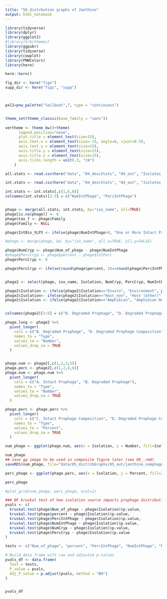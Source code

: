```yaml
---
title: "5b_distrbution graphs of Janthino"
output: html_notebook
---
```


```r
library(tidyverse)
library(dplyr)
library(ggplot2)
#library(hrbrthemes)
library(ggpubr)
library(tidyverse)
library(cowplot)
library(PNWColors)
library(here)

here::here()

fig_dir <- here("figs") 
supp_dir <- here("figs", "supp") 



pal2=pnw_palette("Sailboat",7, type = "continuous")


theme_set(theme_classic(base_family = "sans"))
 
vertheme <- theme_bw()+theme( 
      legend.position="none", 
      plot.title = element_text(size=15),
      axis.text.x = element_text(size= 15, angle=0, vjust=0.5),
      axis.text.y = element_text(size=15),
      axis.title.y = element_text(size=15),
      axis.title.x = element_text(size=15),
      axis.ticks.length = unit(.3, "cm")
    ) 


```

```r

all.stats <- read.csv(here("data", "04_descStats", "04_out", "Isolates_NumAllJanthino.csv"), row.names=1)

int.stats <- read.csv(here("data", "04_descStats", "04_out", "Isolates_NumIntJanthino.csv"), row.names=1)

int.stats <- int.stats[,c(1,6,8)]
colnames(int.stats)[2:3] = c("NumIntPhage", "PercIntPhage")


phage <- merge(all.stats, int.stats, by="iso_name", all=TRUE)
phage[is.na(phage)] <- 0
phage$tax_f <- phage$Family
phage$Family <- NULL

phage$IntBin_VLP3 <- ifelse(phage$NumIntPhage>0, "One or More Intact Prophage", "No Intact Prophage")

#phage <- merge(phage, bd, by="iso_name", all.x=TRUE, all.y=FALSE)

phage$NumCryp <- phage$Num_of_phage - phage$NumIntPhage
#phage$PercCryp <- phage$percent - phage$IntPerc
phage$PercCryp <- 0

phage$PercCryp <- ifelse(round(phage$percent, 2)==round(phage$PercIntPhage,2), 0, phage$percent-phage$PercIntPhage)


phage2 <- select(phage, iso_name, Isolation, NumCryp, PercCryp, NumIntPhage, PercIntPhage, bac.size)

phage2$Isolation <- ifelse(phage2$Isolation=="Enviro", "Environment", phage2$Isolation)
phage2$Isolation<- ifelse(phage2$Isolation=="Host_non", "Host (other)", phage2$Isolation)
phage2$Isolation <- ifelse(phage2$Isolation=="Amphibian", "Amphibian Host", phage2$Isolation)


colnames(phage2)[3:6] = c("B. Degraded Prophage", "D. Degraded Prophage Composition", "A. Intact Prophage", "C. Intact Prophage Composition")

phage.long <- phage2 %>%
  pivot_longer(
    cols = c("B. Degraded Prophage", "D. Degraded Prophage Composition", "A. Intact Prophage", "C. Intact Prophage Composition"),
    names_to = "Type", 
    values_to = "Number",
    values_drop_na = TRUE
  )


phage.num <- phage2[,c(1,2,3,5)]
phage.perc <- phage2[,c(1,2,4,6)]
phage.num <- phage.num %>%
  pivot_longer(
    cols = c("A. Intact Prophage", "B. Degraded Prophage"), 
    names_to = "Type", 
    values_to = "Number",
    values_drop_na = TRUE
  )

phage.perc <- phage.perc %>%
  pivot_longer(
    cols = c("C. Intact Prophage Composition", "D. Degraded Prophage Composition"), 
    names_to = "Type", 
    values_to = "Percent",
    values_drop_na = TRUE
  )


```


```r




num_phage <- ggplot(phage.num, aes(x = Isolation, y = Number, fill=Isolation  )) + geom_boxplot(outlier.size = 0) +scale_fill_manual(values=pal2) +  geom_point(pch = 21, size= 2.25, position=position_dodge2(width=.5)) + scale_y_continuous(limits=c(0, 5), breaks=seq(0,5,1)) + ylab("Predicted Prophage") + xlab("Isolation Source") + vertheme + coord_flip()+facet_wrap(~ Type, ncol = 2)+ theme(strip.text = element_text(size = 15))

num_phage
## save gg image to be used in composite figure later (see 09_.rmd)
saveRDS(num_phage, file="data/05_distribGraphs/05_out/janthino_numphage.RDS")

perc_phage <- ggplot(phage.perc, aes(x = Isolation, y = Percent, fill=Isolation  )) + geom_boxplot(outlier.size = 0) +scale_fill_manual(values=pal2) +  geom_point(pch = 21, size= 2.25, position=position_dodge2(width=.5)) + scale_y_continuous(limits=c(0, 5), breaks=seq(0,5,1)) + ylab("Prophage Composition") +xlab("Isolation Source") +vertheme  + coord_flip()+facet_wrap(~ Type, ncol = 2)+ theme(strip.text = element_text(size = 15))

perc_phage

#plot_grid(num_phage, perc_phage, ncol=1)


```



```r

### BF kruskal test of how isolation source impacts prophage distribution
pvals <- c(
  kruskal.test(phage$Num_of_phage ~ phage$Isolation)$p.value,
  kruskal.test(phage$percent ~ phage$Isolation)$p.value,
  kruskal.test(phage$PercIntPhage ~ phage$Isolation)$p.value,
  kruskal.test(phage$NumIntPhage ~ phage$Isolation)$p.value,
  kruskal.test(phage$NumCryp ~ phage$Isolation)$p.value,
  kruskal.test(phage$PercCryp ~ phage$Isolation)$p.value
)

tests <- c("Num_of_phage", "percent", "PercIntPhage", "NumIntPhage", "NumCryp", "PercCryp")

# Build data frame with raw and adjusted p-values
pvals_df <- data.frame(
  Test = tests,
  P_value = pvals,
  Adj_P_value = p.adjust(pvals, method = "BH")
)


pvals_df

```